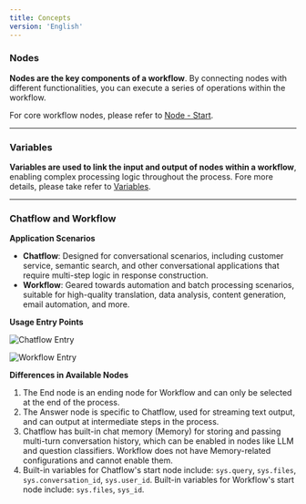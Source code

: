 ```yaml
---
title: Concepts
version: 'English'
---
```


### Nodes

**Nodes are the key components of a workflow**. By connecting nodes with different functionalities, you can execute a series of operations within the workflow.

For core workflow nodes, please refer to [Node - Start](/en-us/user-guide/build-app/flow-app/nodes/start).

***

### Variables

**Variables are used to link the input and output of nodes within a workflow**, enabling complex processing logic throughout the process. Fore more details, please take refer to [Variables](/en-us/user-guide/build-app/flow-app/variables).

***

### Chatflow and Workflow

**Application Scenarios**

* **Chatflow**: Designed for conversational scenarios, including customer service, semantic search, and other conversational applications that require multi-step logic in response construction.
* **Workflow**: Geared towards automation and batch processing scenarios, suitable for high-quality translation, data analysis, content generation, email automation, and more.

**Usage Entry Points**

![Chatflow Entry](/en-us/images/assets/chatflow.png)

![Workflow Entry](/images/assets/workflow.png)

**Differences in Available Nodes**

1. The End node is an ending node for Workflow and can only be selected at the end of the process.
2. The Answer node is specific to Chatflow, used for streaming text output, and can output at intermediate steps in the process.
3. Chatflow has built-in chat memory (Memory) for storing and passing multi-turn conversation history, which can be enabled in nodes like LLM and question classifiers. Workflow does not have Memory-related configurations and cannot enable them.
4. Built-in variables for Chatflow's start node include: `sys.query`, `sys.files`, `sys.conversation_id`, `sys.user_id`. Built-in variables for Workflow's start node include: `sys.files`, `sys_id`.
